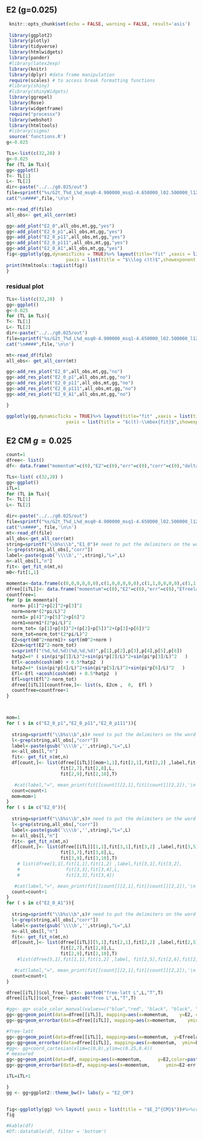 ## E2 (g=0.025) {#E2g0_025}



```r
 knitr::opts_chunk$set(echo = FALSE, warning = FALSE, result='asis')
 
 library(ggplot2)
 library(plotly)
 library(tidyverse)
 library(htmlwidgets)
 library(pander)
 #library(latex2exp)
 library(knitr)
 library(dplyr) #data frame manipulation
 require(scales) # to access break formatting functions
 #library(shiny)
 #library(shinyWidgets)
 library(ggrepel)
 library(Rose)
 library(widgetframe)
 require("processx")
 library(webshot)
 library(htmltools)
 #library(sigma)
 source('functions.R')
g<-0.025
```






```r


TLs<-list(c(32,28) ) 
g<-0.025
for (TL in TLs){
gg<-ggplot()
T<- TL[1]
L<- TL[2]
dir<-paste("../../g0.025/out")
file=sprintf("%s/G2t_T%d_L%d_msq0-4.900000_msq1-4.650000_l02.500000_l12.500000_mu5.000000_g%.6f_rep0_output",dir,T,L,g)
cat("\n####",file,'\n\n')

mt<-read_df(file)
all_obs<- get_all_corr(mt)

gg<-add_plot("E2_0",all_obs,mt,gg,"yes")
gg<-add_plot("E2_0_p1",all_obs,mt,gg,"yes")
gg<-add_plot("E2_0_p11",all_obs,mt,gg,"yes")
gg<-add_plot("E2_0_p111",all_obs,mt,gg,"yes")
gg<-add_plot("E2_0_A1",all_obs,mt,gg,"yes")
fig<-ggplotly(gg,dynamicTicks = TRUE)%>% layout(title="fit" ,xaxis = list(title = "$t$",showexponent = "all", exponentformat = "e" , autorange = T  ) ,
                      yaxis = list(title = "$\\log c(t)$",showexponent = "all", exponentformat = "e", autorange = T  ))  
print(htmltools::tagList(fig))
}
```





### residual plot 

```r

TLs<-list(c(32,28)  )
gg<-ggplot()
g<-0.025
for (TL in TLs){
T<- TL[1]
L<- TL[2]
dir<-paste("../../g0.025/out")
file=sprintf("%s/G2t_T%d_L%d_msq0-4.900000_msq1-4.650000_l02.500000_l12.500000_mu5.000000_g%.6f_rep0_output",dir,T,L,g)
cat("\n####",file,'\n\n')

mt<-read_df(file)
all_obs<- get_all_corr(mt)

gg<-add_res_plot("E2_0",all_obs,mt,gg,"no")
gg<-add_res_plot("E2_0_p1",all_obs,mt,gg,"no")
gg<-add_res_plot("E2_0_p11",all_obs,mt,gg,"no")
gg<-add_res_plot("E2_0_p111",all_obs,mt,gg,"no")
gg<-add_res_plot("E2_0_A1",all_obs,mt,gg,"no")

}

ggplotly(gg,dynamicTicks = TRUE)%>% layout(title="fit" ,xaxis = list(title = "$t$",showexponent = "all", exponentformat = "e" , range=c(0, 14), autorange = F  ) ,
                      yaxis = list(title = "$c(t)-\\mbox{fit}$",showexponent = "all", exponentformat = "e", autorange = T  )) 

```

##  E2 CM $g=0.025$

```r

count=1
dfree<- list()
df<- data.frame("momentum"=c(0),"E2"=c(0),"err"=c(0),"corr"=c(0),"delta"=c(0),"deltaerr"=c(0),  "k"=c(0),"kerr"=c(0),"L"=c(0), "kcotd"=c(0),"kcotderr"=c(0), "T"=c(0))

TLs<-list( c(32,28) )
gg<-ggplot()
iTL=1
for (TL in TLs){
T<- TL[1]
L<- TL[2]

dir<-paste("../../g0.025/out")
file=sprintf("%s/G2t_T%d_L%d_msq0-4.900000_msq1-4.650000_l02.500000_l12.500000_mu5.000000_g%.6f_rep0_output",dir,T,L,g)
cat("\n####", file,'\n\n')
mt<-read_df(file)
all_obs<-get_all_corr(mt)
string=sprintf("\\b%s\\b","E1_0")# need to put the delimiters on the word to grep  
l<-grep(string,all_obs[,"corr"])
label<-paste(gsub('\\\\b','',string),"L=",L)
n<-all_obs[l,"n"]
fit<- get_fit_n(mt,n)
m0<-fit[1,1]

momenta<-data.frame(c(0,0,0,0,0,0),c(1,0,0,0,0,0),c(1,1,0,0,0,0),c(1,1,1,0,0,0),c(1,0,0,-1,0,0))
dfree[[iTL]]<- data.frame("momentum"=c(0),"E2"=c(0),"err"=c(0),"Efreelatt"=c(0))
countfree=1
for (p in momenta){
  norm= p[1]^2+p[2]^2+p[3]^2
  norm=norm*(2*pi/L)^2
  norm1= p[4]^2+p[5]^2+p[6]^2
  norm1=norm1*(2*pi/L)^2
  norm_tot= (p[1]+p[4])^2+(p[2]+p[5])^2+(p[3]+p[6])^2
  norm_tot=norm_tot*(2*pi/L)^2
  E2=sqrt(m0^2+norm1)+ sqrt(m0^2+norm )
  E2cm=sqrt(E2^2-norm_tot)
  s=sprintf("(%d,%d,%d)(%d,%d,%d)",p[1],p[2],p[3],p[4],p[5],p[6])
  hatp2=4* ( sin(pi*p[1]/L)^2+sin(pi*p[2]/L)^2+sin(pi*p[3]/L)^2   )
  Efl<-acosh(cosh(m0) + 0.5*hatp2  )
  hatp2=4* (sin(pi*p[4]/L)^2+sin(pi*p[5]/L)^2+sin(pi*p[6]/L)^2   )
  Efl<-Efl +acosh(cosh(m0) + 0.5*hatp2  )
  Efl=sqrt(Efl^2-norm_tot)
  dfree[[iTL]][countfree,]<- list(s, E2cm ,  0,  Efl )
  countfree=countfree+1
}



mom=1
for ( s in c("E2_0_p1","E2_0_p11","E2_0_p111")){
  
  string=sprintf("\\b%s\\b",s)# need to put the delimiters on the word to grep  
  l<-grep(string,all_obs[,"corr"])
  label<-paste(gsub('\\\\b','',string),"L=",L)
  n<-all_obs[l,"n"]
  fit<- get_fit_n(mt,n)
  df[count,]<- list(dfree[[iTL]][mom+1,1],fit[2,1],fit[2,2] ,label,fit[2,5],fit[2,6],
                    fit[2,7],fit[2,8],L,
                    fit[2,9],fit[2,10],T)

   #cat(label,"=", mean_print(fit[[count]][2,1],fit[[count]][2,2]),'\n')
  count=count+1
  mom=mom+1
}
for ( s in c("E2_0")){
  
  string=sprintf("\\b%s\\b",s)# need to put the delimiters on the word to grep  
  l<-grep(string,all_obs[,"corr"])
  label<-paste(gsub('\\\\b','',string),"L=",L)
  n<-all_obs[l,"n"]
  fit<- get_fit_n(mt,n)
  df[count,]<- list(dfree[[iTL]][1,1],fit[3,1],fit[3,2] ,label,fit[3,5],fit[3,6],
                    fit[3,7],fit[3,8],L,
                    fit[3,9],fit[3,10],T)
    # list(dfree[1,1],fit[1,1],fit[1,2] ,label,fit[3,1],fit[3,2],
    #                 fit[3,3],fit[3,4],L,
    #                 fit[3,3],fit[3,4])

   #cat(label,"=", mean_print(fit[[count]][2,1],fit[[count]][2,2]),'\n')
  count=count+1
}
for ( s in c("E2_0_A1")){
  
  string=sprintf("\\b%s\\b",s)# need to put the delimiters on the word to grep  
  l<-grep(string,all_obs[,"corr"])
  label<-paste(gsub('\\\\b','',string),"L=",L)
  n<-all_obs[l,"n"]
  fit<- get_fit_n(mt,n)
  df[count,]<- list(dfree[[iTL]][5,1],fit[2,1],fit[2,2] ,label,fit[2,5],fit[2,6],
                    fit[2,7],fit[2,8],L,
                    fit[2,9],fit[2,10],T)
    #list(dfree[5,1],fit[1,1],fit[1,2] ,label, fit[2,5],fit[2,6],fit[2,7],fit[2,8],L)

   #cat(label,"=", mean_print(fit[[count]][2,1],fit[[count]][2,2]),'\n')
  count=count+1
}

dfree[[iTL]]$col_free_latt<- paste0("free-latt L",L,"T",T)
dfree[[iTL]]$col_free<- paste0("free L",L,"T",T)

#gg<- gg+ scale_color_manual(values=c("blue","red", "black", "black", "black", "black", "black", "black", "black", "black", "black", "black", "black", "black", "black", "black", "black", "black"))
gg<-gg+geom_point(data=dfree[[iTL]], mapping=aes(x=momentum,    y=E2, color=col_free ) ,  size = 0.1 )
gg<-gg+geom_errorbar(data=dfree[[iTL]], mapping=aes(x=momentum,    ymin=E2,ymax=E2, color=col_free ) ,  width = 0.4 )

#free-latt
gg<-gg+geom_point(data=dfree[[iTL]], mapping=aes(x=momentum,  y=Efreelatt, color=col_free_latt) ,  size = 0.1 )
gg<-gg+geom_errorbar(data=dfree[[iTL]], mapping=aes(x=momentum,  ymin=Efreelatt, ymax=Efreelatt, color=col_free_latt ) ,  width = 0.4 )
#gg<- gg+coord_cartesian(xlim=c(0,8),ylim=c(0.25,0.4))
# measured
gg<-gg+geom_point(data=df, mapping=aes(x=momentum,      y=E2,color=paste("L",L,"T",T))  , width = 0.2     )
gg<-gg+geom_errorbar(data=df, mapping=aes(x=momentum,      ymin=E2-err,ymax=E2+err,color=paste("L",L,"T",T))  , width = 0.2     )

iTL=iTL+1

}
gg <- gg+ggplot2::theme_bw()+ labs(y = "E2_CM")

  
fig<-ggplotly(gg) %>% layout( yaxis = list(title = "$E_2^{CM}$"))#%>%config(mathjax = "cdn")
fig

#kable(df)
#DT::datatable(df, filter = 'bottom')
```


